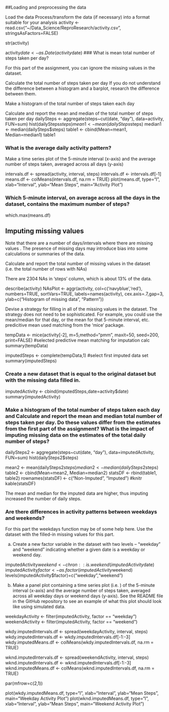 ##Loading and preprocessing the data

Load the data
Process/transform the data (if necessary) into a format suitable for your analysis
activity <- read.csv("~/Data_Science/ReproResearch/activity.csv", stringsAsFactors=FALSE)

str(activity)

activity$date <- as.Date(activity$date)
### What is mean total number of steps taken per day?

For this part of the assignment, you can ignore the missing values in the dataset.

Calculate the total number of steps taken per day If you do not understand the difference between a histogram and a barplot, research the difference between them.

Make a histogram of the total number of steps taken each day

Calculate and report the mean and median of the total number of steps taken per day
dailySteps <- aggregate(steps~cut(date, "day"), data=activity, FUN=sum)
hist(dailySteps$steps)
mean1 <- mean(dailySteps$steps)
median1 <- median(dailySteps$steps)
table1 <- cbind(Mean=mean1, Median=median1)
table1

### What is the average daily activity pattern?

Make a time series plot of the 5-minute interval (x-axis) and the average number of steps taken, averaged across all days (y-axis)

intervals.df <- spread(activity, interval, steps)
intervals.df <- intervals.df[-1]
means.df <- colMeans(intervals.df, na.rm = TRUE)
plot(means.df, type="l", xlab="Interval", ylab="Mean Steps", main="Activity Plot")

### Which 5-minute interval, on average across all the days in the dataset, contains the maximum number of steps?

which.max(means.df)

## Imputing missing values

Note that there are a number of days/intervals where there are missing values . The presence of missing days may introduce bias into some calculations or summaries of the data.

Calculate and report the total number of missing values in the dataset (i.e. the total number of rows with NAs) 

There are 2304 NAs in 'steps' column, which is about 13% of the data.

describe(activity)
NAsPlot <- aggr(activity, col=c('navyblue','red'), numbers=TRUE, sortVars=TRUE, 
                labels=names(activity), cex.axis=.7,gap=3,
                ylab=c("Histogram of missing data", "Pattern"))
                
Devise a strategy for filling in all of the missing values in the dataset. The strategy does not need to be sophisticated. For example, you could use the mean/median for that day, or the mean for that 5-minute interval, etc.
predicitive mean used matching from the 'mice' package.

tempData <- mice(activity[-2], m=5,method="pmm", maxit=50, seed=200, print=FALSE) #selected predictive mean matching for imputation calc
summary(tempData)

imputedSteps <- complete(tempData,1) #select first imputed data set
summary(imputedSteps)

### Create a new dataset that is equal to the original dataset but with the missing data filled in.
imputedActivity <- cbind(imputedSteps,date=activity$date)
summary(imputedActivity)

### Make a histogram of the total number of steps taken each day and Calculate and report the mean and median total number of steps taken per day. Do these values differ from the estimates from the first part of the assignment? What is the impact of imputing missing data on the estimates of the total daily number of steps?

dailySteps2 <- aggregate(steps~cut(date, "day"), data=imputedActivity, FUN=sum)
hist(dailySteps2$steps)

mean2 <- mean(dailySteps2$steps)
median2 <- median(dailySteps2$steps)
table2 <- cbind(Mean=mean2, Median=median2)
statsDF <- rbind(table1, table2)
rownames(statsDF) <- c("Non-Imputed", "Imputed")
#knitr
kable(statsDF)

The mean and median for the imputed data are higher, thus imputing increased the number of daily steps.

### Are there differences in activity patterns between weekdays and weekends?

For this part the weekdays function may be of some help here. Use the dataset with the filled-in missing values for this part.

a. Create a new factor variable in the dataset with two levels – “weekday” and “weekend” indicating whether a given date is a weekday or weekend day.

imputedActivity$weekend <- chron::is.weekend(imputedActivity$date)
imputedActivity$factor <- as.factor(imputedActivity$weekend)
levels(imputedActivity$factor)=c("weekday","weekend")

b. Make a panel plot containing a time series plot (i.e. \color{red}{\verb|type = "l"|}) of the 5-minute interval (x-axis) and the average number of steps taken, averaged across all weekday days or weekend days (y-axis). See the README file in the GitHub repository to see an example of what this plot should look like using simulated data.

weekdayActivity <- filter(imputedActivity, factor == "weekday")
weekendActivity <- filter(imputedActivity, factor == "weekend")

wkdy.imputedIntervals.df <- spread(weekdayActivity, interval, steps)
wkdy.imputedIntervals.df <- wkdy.imputedIntervals.df[-1:-3]
wkdy.imputedMeans.df <- colMeans(wkdy.imputedIntervals.df, na.rm = TRUE)

wknd.imputedIntervals.df <- spread(weekendActivity, interval, steps)
wknd.imputedIntervals.df <- wknd.imputedIntervals.df[-1:-3]
wknd.imputedMeans.df <- colMeans(wknd.imputedIntervals.df, na.rm = TRUE)

par(mfrow=c(2,1))

plot(wkdy.imputedMeans.df, type="l", xlab="Interval", ylab="Mean Steps", main="Weekday Activity Plot")
plot(wknd.imputedMeans.df, type="l", xlab="Interval", ylab="Mean Steps", main="Weekend Activity Plot")
